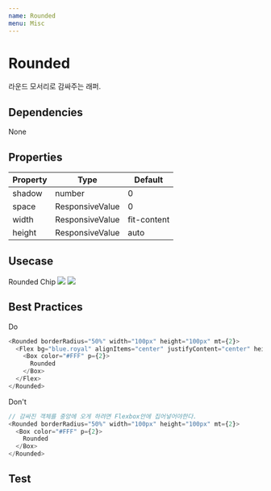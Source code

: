 ```yaml
---
name: Rounded
menu: Misc
---
```



# Rounded
라운드 모서리로 감싸주는 래퍼. 


## Dependencies
<App>
<Flex>
<Chip bg="blue.deep" color="#FFF">None</Chip>
</Flex>
</App>

## Properties

|Property|Type|Default|
|-|-|-|
| shadow | number | 0 |
| space | ResponsiveValue | 0 |
| width | ResponsiveValue | fit-content |
| height | ResponsiveValue | auto |


## Usecase

<Playground>
  <App>
    <Flex flexDirection="column" alignItems="center">
      <Rounded borderRadius="50%" width="100px" height="100px" mt={2}>
        <Flex bg="blue.royal" alignItems="center" justifyContent="center" height="100%">
          <Box 
            color="#FFF" 
            p={2}>
            Rounded
          </Box>
        </Flex>
      </Rounded>
      <Rounded borderRadius="25px" mt={2} >
        <Flex bg="blue.deep" height="50px" width="100px" alignItems="center">
          <Text center caps color="#FFF" height="fit-content">
            Chip
          </Text>
        </Flex>
      </Rounded>
      <Rounded borderRadius="50%" width="200px" height="200px" mt={2}>
        <Image  fit="cover" src="https://cdn-images-1.medium.com/max/1600/1*zm5NLjdhGd3VVTA2u-xEPg.gif"/>
      </Rounded>
      <Rounded borderRadius="100px" width="300px" height="200px" mt={2} style={{boxShadow:"0 10px 20px rgba(0,0,0,0.19), 0 6px 6px rgba(0,0,0,0.23)"}}>
        <Image  fit="cover" src="https://avatars.mds.yandex.net/get-pdb/921693/d3d5c6d0-19fc-42d2-9d36-a29aab35609d/orig"/>
      </Rounded>
    </Flex>
  </App>  
</Playground>

## Best Practices

<App>
  <Chip bg="#00AA00" color="#FFF" width="100px">Do</Chip>
</App>

```javascript
<Rounded borderRadius="50%" width="100px" height="100px" mt={2}>
  <Flex bg="blue.royal" alignItems="center" justifyContent="center" height="100%">
    <Box color="#FFF" p={2}>
      Rounded
    </Box>
  </Flex>
</Rounded>
```

<App>
  <Chip bg="#AA0000" color="#FFF" width="100px">Don't</Chip>
</App>

```javascript
// 감싸진 객체를 중앙에 오게 하려면 Flexbox안에 집어넣어야한다.
<Rounded borderRadius="50%" width="100px" height="100px" mt={2}>
  <Box color="#FFF" p={2}>
    Rounded
  </Box>
</Rounded>
```

## Test